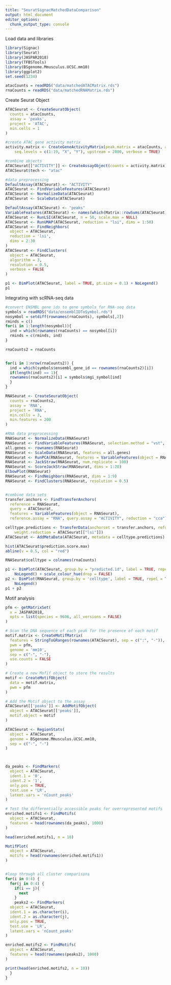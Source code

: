```yaml
---
title: "SeuratSignacMatchedDataComparison"
output: html_document
editor_options: 
  chunk_output_type: console
---
```


Load data and libraries
```r
library(Signac)
library(Seurat)
library(JASPAR2018)
library(TFBSTools)
library(BSgenome.Mmusculus.UCSC.mm10)
library(ggplot2)
set.seed(1234)

atacCounts = readRDS("data/matchedATACMatrix.rds")
rnaCounts = readRDS("data/matchedRNAMatrix.rds")
```


Create Seurat Object
```r
ATACSeurat <- CreateSeuratObject(
  counts = atacCounts,
  assay = 'peaks',
  project = 'ATAC',
  min.cells = 1
)

#create ATAC gene activity matrix
activity.matrix <- CreateGeneActivityMatrix(peak.matrix = atacCounts, annotation.file = "~/Fertig Lab/Seurat/Mus_musculus.GRCm38.99.chr.gtf", 
    seq.levels = c(1:19, "X", "Y"), upstream = 2000, verbose = TRUE)

#combine objects
ATACSeurat[["ACTIVITY"]] <- CreateAssayObject(counts = activity.matrix)
ATACSeurat$tech <- "atac"

#data preprocessing
DefaultAssay(ATACSeurat) <- "ACTIVITY"
ATACSeurat <- FindVariableFeatures(ATACSeurat)
ATACSeurat <- NormalizeData(ATACSeurat)
ATACSeurat <- ScaleData(ATACSeurat)

DefaultAssay(ATACSeurat) <- "peaks"
VariableFeatures(ATACSeurat) <- names(which(Matrix::rowSums(ATACSeurat) > 100))
ATACSeurat <- RunLSI(ATACSeurat, n = 50, scale.max = NULL)
ATACSeurat <- RunUMAP(ATACSeurat, reduction = "lsi", dims = 1:50)
ATACSeurat <- FindNeighbors(
  object = ATACSeurat,
  reduction = 'lsi',
  dims = 2:30
)
ATACSeurat <- FindClusters(
  object = ATACSeurat,
  algorithm = 3,
  resolution = 0.5,
  verbose = FALSE
)

p1 <- DimPlot(ATACSeurat, label = TRUE, pt.size = 0.1) + NoLegend()
p1
```


Integrating with scRNA-seq data
```r
#convert ENSMBL gene ids to gene symbols for RNA-seq data
symbols = readRDS("data/ensemblIDToSymbol.rds")
nosymbol = setdiff(rownames(rnaCounts), symbols[,2])
rminds = c()
for(i in 1:length(nosymbol)){
  ind = which(rownames(rnaCounts) == nosymbol[i])
  rminds = c(rminds, ind)
}

rnaCounts2 = rnaCounts


for(i in 1:nrow(rnaCounts2)) {
  ind = which(symbols$ensembl_gene_id == rownames(rnaCounts2)[i])
  if(length(ind) == 1){
  rownames(rnaCounts2)[i] = symbols$mgi_symbol[ind]
  }
}

RNASeurat <- CreateSeuratObject(
  counts = rnaCounts2,
  assay = 'RNA',
  project = 'RNA',
  min.cells = 3,
  min.features = 200
)

#RNA data preprocessing
RNASeurat <- NormalizeData(RNASeurat)
RNASeurat <- FindVariableFeatures(RNASeurat, selection.method = "vst", nfeatures = 2000)
all.genes <- rownames(RNASeurat)
RNASeurat <- ScaleData(RNASeurat, features = all.genes)
RNASeurat <- RunPCA(RNASeurat, features = VariableFeatures(object = RNASeurat))
RNASeurat <- JackStraw(RNASeurat, num.replicate = 100)
RNASeurat <- ScoreJackStraw(RNASeurat, dims = 1:20)
ElbowPlot(RNASeurat)
RNASeurat <- FindNeighbors(RNASeurat, dims = 1:9)
RNASeurat <- FindClusters(RNASeurat, resolution = 0.5)


#combine data sets
transfer.anchors <- FindTransferAnchors(
  reference = RNASeurat,
  query = ATACSeurat,
  features = VariableFeatures(object = RNASeurat), 
  reference.assay = "RNA", query.assay = "ACTIVITY", reduction = "cca")

celltype.predictions <- TransferData(anchorset = transfer.anchors, refdata = colnames(rnaCounts), 
    weight.reduction = ATACSeurat[["lsi"]])
ATACSeurat <- AddMetaData(ATACSeurat, metadata = celltype.predictions)

hist(ATACSeurat$prediction.score.max)
abline(v = 0.5, col = "red")

RNASeurat$celltype = colnames(rnaCounts)

p1 <- DimPlot(ATACSeurat, group.by = "predicted.id", label = TRUE, repel = TRUE) + ggtitle("scATAC-seq cells") + 
    NoLegend() + scale_colour_hue(drop = FALSE)
p2 <- DimPlot(RNASeurat, group.by = 'celltype', label = TRUE, repel = TRUE) + ggtitle("scRNA-seq cells") + 
    NoLegend()
p1 + p2
```



Motif analysis
```r
pfm <- getMatrixSet(
  x = JASPAR2018,
  opts = list(species = 9606, all_versions = FALSE)
)

# Scan the DNA sequence of each peak for the presence of each motif
motif.matrix <- CreateMotifMatrix(
  features = StringToGRanges(rownames(ATACSeurat), sep = c(":", "-")),
  pwm = pfm,
  genome = 'mm10',
  sep = c("-", "-"),
  use.counts = FALSE
)

# Create a new Mofif object to store the results
motif <- CreateMotifObject(
  data = motif.matrix,
  pwm = pfm
)

# Add the Motif object to the assay
ATACSeurat[['peaks']] <- AddMotifObject(
  object = ATACSeurat[['peaks']],
  motif.object = motif
)

ATACSeurat <- RegionStats(
  object = ATACSeurat,
  genome = BSgenome.Mmusculus.UCSC.mm10,
  sep = c("-", "-")
)



da_peaks <- FindMarkers(
  object = ATACSeurat,
  ident.1 = '0',
  ident.2 = '1',
  only.pos = TRUE,
  test.use = 'LR',
  latent.vars = 'nCount_peaks'
)

# Test the differentially accessible peaks for overrepresented motifs
enriched.motifs1 <- FindMotifs(
  object = ATACSeurat,
  features = head(rownames(da_peaks), 1000)
)

head(enriched.motifs1, n = 10)

MotifPlot(
  object = ATACSeurat,
  motifs = head(rownames(enriched.motifs1))
)


#loop through all cluster comparisons
for(i in 0:4) {
  for(j in 0:4) {
    if(i == j){
      next
    }
    peaks2 <- FindMarkers(
  object = ATACSeurat,
  ident.1 = as.character(i),
  ident.2 = as.character(j),
  only.pos = TRUE,
  test.use = 'LR',
  latent.vars = 'nCount_peaks'
)

enriched.motifs2 <- FindMotifs(
  object = ATACSeurat,
  features = head(rownames(peaks2), 1000)
)

print(head(enriched.motifs2, n = 10))
  }
}

```



